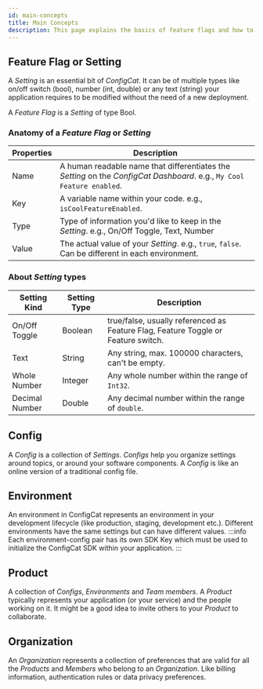 ```yaml
---
id: main-concepts
title: Main Concepts
description: This page explains the basics of feature flags and how to use them. Displays how configs, products and settings are organized within the feature flag service.
---
```


## Feature Flag or Setting

A _Setting_ is an essential bit of _ConfigCat_. It can be of multiple types like on/off switch (bool), number (int, double) or any text (string) your application requires to be modified without the need of a new deployment.

A _Feature Flag_ is a _Setting_ of type Bool.

### Anatomy of a _Feature Flag_ or _Setting_

| Properties | Description                                                                                                            |
| ---------- | ---------------------------------------------------------------------------------------------------------------------- |
| Name       | A human readable name that differentiates the _Setting_ on the _ConfigCat Dashboard_. e.g., `My Cool Feature enabled`. |
| Key        | A variable name within your code. e.g., `isCoolFeatureEnabled`.                                                        |
| Type       | Type of information you'd like to keep in the _Setting_. e.g., On/Off Toggle, Text, Number                             |
| Value      | The actual value of your _Setting_. e.g., `true`, `false`. Can be different in each environment.                       |

### About _Setting_ types

| Setting Kind   | Setting Type | Description                                                                       |
| -------------- | ------------ | --------------------------------------------------------------------------------- |
| On/Off Toggle  | Boolean      | true/false, usually referenced as Feature Flag, Feature Toggle or Feature switch. |
| Text           | String       | Any string, max. 100000 characters, can't be empty.                                |
| Whole Number   | Integer      | Any whole number within the range of `Int32`.                                      |
| Decimal Number | Double       | Any decimal number within the range of `double`.                                   |

## Config

A _Config_ is a collection of _Settings_. _Configs_ help you organize settings around topics, or around your software components. A _Config_ is like an online version of a traditional config file.

## Environment

An environment in ConfigCat represents an environment in your development lifecycle (like production, staging, development etc.). Different environments have the same settings but can have different values.
:::info
Each environment-config pair has its own SDK Key which must be used to initialize the ConfigCat SDK within your application.
:::

## Product

A collection of _Configs_, _Environments_ and _Team members_. A _Product_ typically represents your application (or your service) and the people working on it. It might be a good idea to invite others to your _Product_ to collaborate.

## Organization

An _Organization_ represents a collection of preferences that are valid for all the _Products_ and _Members_ who belong to
an _Organization_. Like billing information, authentication rules or data privacy preferences.
